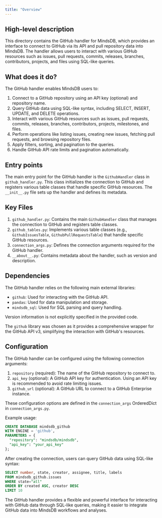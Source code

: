 ```yaml
---
title: "Overview"
---
```


## High-level description
This directory contains the GitHub handler for MindsDB, which provides an interface to connect to GitHub via its API and pull repository data into MindsDB. The handler allows users to interact with various GitHub resources such as issues, pull requests, commits, releases, branches, contributors, projects, and files using SQL-like queries.

## What does it do?
The GitHub handler enables MindsDB users to:
1. Connect to a GitHub repository using an API key (optional) and repository name.
2. Query GitHub data using SQL-like syntax, including SELECT, INSERT, UPDATE, and DELETE operations.
3. Interact with various GitHub resources such as issues, pull requests, commits, releases, branches, contributors, projects, milestones, and files.
4. Perform operations like listing issues, creating new issues, fetching pull requests, and browsing repository files.
5. Apply filters, sorting, and pagination to the queries.
6. Handle GitHub API rate limits and pagination automatically.

## Entry points
The main entry point for the GitHub handler is the `GithubHandler` class in `github_handler.py`. This class initializes the connection to GitHub and registers various table classes that handle specific GitHub resources. The `__init__.py` file sets up the handler and defines its metadata.

## Key Files
1. `github_handler.py`: Contains the main `GithubHandler` class that manages the connection to GitHub and registers table classes.
2. `github_tables.py`: Implements various table classes (e.g., `GithubIssuesTable`, `GithubPullRequestsTable`) that handle specific GitHub resources.
3. `connection_args.py`: Defines the connection arguments required for the GitHub handler.
4. `__about__.py`: Contains metadata about the handler, such as version and description.

## Dependencies
The GitHub handler relies on the following main external libraries:
- `github`: Used for interacting with the GitHub API.
- `pandas`: Used for data manipulation and storage.
- `mindsdb_sql`: Used for SQL parsing and query handling.

Version information is not explicitly specified in the provided code.

The `github` library was chosen as it provides a comprehensive wrapper for the GitHub API v3, simplifying the interaction with GitHub's resources.

## Configuration
The GitHub handler can be configured using the following connection arguments:
1. `repository` (required): The name of the GitHub repository to connect to.
2. `api_key` (optional): A GitHub API key for authentication. Using an API key is recommended to avoid rate limiting issues.
3. `github_url` (optional): A GitHub URL to connect to a GitHub Enterprise instance.

These configuration options are defined in the `connection_args` OrderedDict in `connection_args.py`.

Example usage:
```sql
CREATE DATABASE mindsdb_github
WITH ENGINE = 'github',
PARAMETERS = {
  "repository": "mindsdb/mindsdb",
  "api_key": "your_api_key"
};
```

After creating the connection, users can query GitHub data using SQL-like syntax:

```sql
SELECT number, state, creator, assignee, title, labels
FROM mindsdb_github.issues
WHERE state="all"
ORDER BY created ASC, creator DESC
LIMIT 10
```

The GitHub handler provides a flexible and powerful interface for interacting with GitHub data through SQL-like queries, making it easier to integrate GitHub data into MindsDB workflows and analyses.
